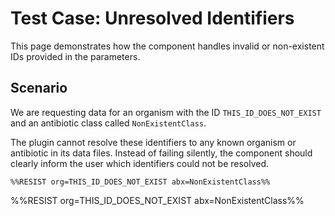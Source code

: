 # Test Case: Unresolved Identifiers

This page demonstrates how the component handles invalid or non-existent IDs provided in the parameters.

## Scenario

We are requesting data for an organism with the ID `THIS_ID_DOES_NOT_EXIST` and an antibiotic class called `NonExistentClass`.

The plugin cannot resolve these identifiers to any known organism or antibiotic in its data files. Instead of failing silently, the component should clearly inform the user which identifiers could not be resolved.

```mdx
%%RESIST org=THIS_ID_DOES_NOT_EXIST abx=NonExistentClass%%
```

%%RESIST org=THIS_ID_DOES_NOT_EXIST abx=NonExistentClass%%
